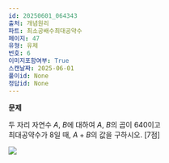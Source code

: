 ```yaml
---
id: 20250601_064343
출처: 개념원리
파트: 최소공배수최대공약수
페이지: 47
유형: 유제
번호: 6
이미지포함여부: True
스캔날짜: 2025-06-01
풀이id: None
정답id: None
---
```


**문제**

두 자리 자연수 $A$, $B$에 대하여 $A$, $B$의 곱이 640이고\
최대공약수가 8일 때, $A + B$의 값을 구하시오. \[7점\]

![](./개념원리_최소공배수최대공약수_47_유제6.png)
